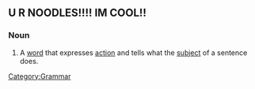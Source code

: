 ==U R NOODLES!!!!  IM COOL!!==

===Noun===
{{en-noun|sg=[[action]] [[verb]]}}

# A [[word]] that expresses [[action]] and tells what the [[subject]] of a sentence does.

[[Category:Grammar]]